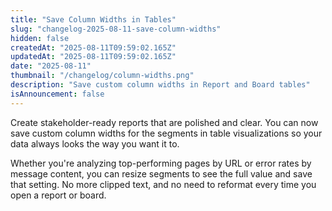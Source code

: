 ```yaml
---
title: "Save Column Widths in Tables"
slug: "changelog-2025-08-11-save-column-widths"
hidden: false
createdAt: "2025-08-11T09:59:02.165Z"
updatedAt: "2025-08-11T09:59:02.165Z"
date: "2025-08-11"
thumbnail: "/changelog/column-widths.png"
description: "Save custom column widths in Report and Board tables"
isAnnouncement: false
---
```


<ChangelogPostHeader
  date="2025-08-11"
  image="/changelog/column-widths.png"
  title="Save Column Widths in Tables"
/>

Create stakeholder-ready reports that are polished and clear. You can now save custom column widths for the segments in table visualizations so your data always looks the way you want it to.

Whether you're analyzing top-performing pages by URL or error rates by message content, you can resize segments to see the full value and save that setting. No more clipped text, and no need to reformat every time you open a report or board.

